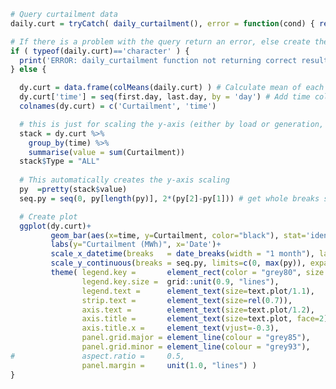 
```r

# Query curtailment data
daily.curt = tryCatch( daily_curtailment(), error = function(cond) { return('ERROR')})

# If there is a problem with the query return an error, else create the plots.
if ( typeof(daily.curt)=='character' ) { 
  print('ERROR: daily_curtailment function not returning correct results.')
} else {

  dy.curt = data.frame(colMeans(daily.curt) ) # Calculate mean of each hour of the year
  dy.curt['time'] = seq(first.day, last.day, by = 'day') # Add time column
  colnames(dy.curt) = c('Curtailment', 'time')

  # this is just for scaling the y-axis (either by load or generation, whichever is bigger)
  stack = dy.curt %>% 
    group_by(time) %>%
    summarise(value = sum(Curtailment))
  stack$Type = "ALL"
                  
  # This automatically creates the y-axis scaling
  py  =pretty(stack$value)
  seq.py = seq(0, py[length(py)], 2*(py[2]-py[1])) # get whole breaks sequence

  # Create plot
  ggplot(dy.curt)+
         geom_bar(aes(x=time, y=Curtailment, color="black"), stat='identity', color=NA)+    
         labs(y="Curtailment (MWh)", x='Date')+
         scale_x_datetime(breaks   = date_breaks(width = "1 month"), labels = date_format("%b"), expand = c(0, 0))+
         scale_y_continuous(breaks = seq.py, limits=c(0, max(py)), expand=c(0,0))+
         theme( legend.key =       element_rect(color = "grey80", size = 0.4),
                legend.key.size =  grid::unit(0.9, "lines"), 
                legend.text =      element_text(size=text.plot/1.1),
                strip.text =       element_text(size=rel(0.7)),
                axis.text =        element_text(size=text.plot/1.2), 
                axis.title =       element_text(size=text.plot, face=2), 
                axis.title.x =     element_text(vjust=-0.3),
                panel.grid.major = element_line(colour = "grey85"),
                panel.grid.minor = element_line(colour = "grey93"),
#               aspect.ratio =     0.5,
                panel.margin =     unit(1.0, "lines") )
}
```
